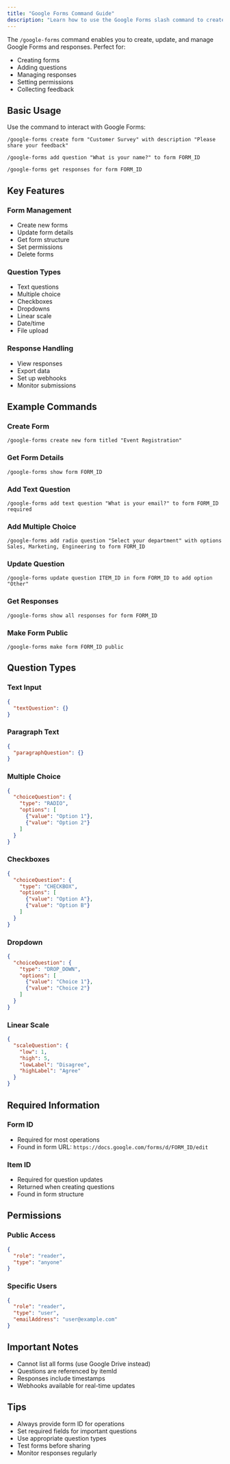 ```yaml
---
title: "Google Forms Command Guide"
description: "Learn how to use the Google Forms slash command to create and manage forms"
---
```


The `/google-forms` command enables you to create, update, and manage Google Forms and responses. Perfect for:

- Creating forms
- Adding questions
- Managing responses
- Setting permissions
- Collecting feedback

## Basic Usage

Use the command to interact with Google Forms:

```
/google-forms create form "Customer Survey" with description "Please share your feedback"
```

```
/google-forms add question "What is your name?" to form FORM_ID
```

```
/google-forms get responses for form FORM_ID
```

## Key Features

### Form Management
- Create new forms
- Update form details
- Get form structure
- Set permissions
- Delete forms

### Question Types
- Text questions
- Multiple choice
- Checkboxes
- Dropdowns
- Linear scale
- Date/time
- File upload

### Response Handling
- View responses
- Export data
- Set up webhooks
- Monitor submissions

## Example Commands

### Create Form
```
/google-forms create new form titled "Event Registration"
```

### Get Form Details
```
/google-forms show form FORM_ID
```

### Add Text Question
```
/google-forms add text question "What is your email?" to form FORM_ID required
```

### Add Multiple Choice
```
/google-forms add radio question "Select your department" with options Sales, Marketing, Engineering to form FORM_ID
```

### Update Question
```
/google-forms update question ITEM_ID in form FORM_ID to add option "Other"
```

### Get Responses
```
/google-forms show all responses for form FORM_ID
```

### Make Form Public
```
/google-forms make form FORM_ID public
```

## Question Types

### Text Input
```json
{
  "textQuestion": {}
}
```

### Paragraph Text
```json
{
  "paragraphQuestion": {}
}
```

### Multiple Choice
```json
{
  "choiceQuestion": {
    "type": "RADIO",
    "options": [
      {"value": "Option 1"},
      {"value": "Option 2"}
    ]
  }
}
```

### Checkboxes
```json
{
  "choiceQuestion": {
    "type": "CHECKBOX",
    "options": [
      {"value": "Option A"},
      {"value": "Option B"}
    ]
  }
}
```

### Dropdown
```json
{
  "choiceQuestion": {
    "type": "DROP_DOWN",
    "options": [
      {"value": "Choice 1"},
      {"value": "Choice 2"}
    ]
  }
}
```

### Linear Scale
```json
{
  "scaleQuestion": {
    "low": 1,
    "high": 5,
    "lowLabel": "Disagree",
    "highLabel": "Agree"
  }
}
```

## Required Information

### Form ID
- Required for most operations
- Found in form URL: `https://docs.google.com/forms/d/FORM_ID/edit`

### Item ID
- Required for question updates
- Returned when creating questions
- Found in form structure

## Permissions

### Public Access
```json
{
  "role": "reader",
  "type": "anyone"
}
```

### Specific Users
```json
{
  "role": "reader",
  "type": "user",
  "emailAddress": "user@example.com"
}
```

## Important Notes

- Cannot list all forms (use Google Drive instead)
- Questions are referenced by itemId
- Responses include timestamps
- Webhooks available for real-time updates

## Tips
- Always provide form ID for operations
- Set required fields for important questions
- Use appropriate question types
- Test forms before sharing
- Monitor responses regularly 